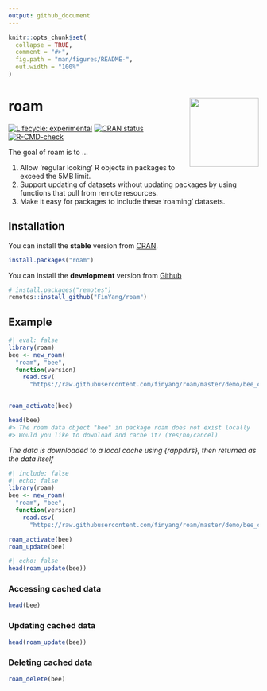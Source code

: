 ```yaml
---
output: github_document
---
```


<!-- README.md is generated from README.Rmd. Please edit that file -->

```r
knitr::opts_chunk$set(
  collapse = TRUE,
  comment = "#>",
  fig.path = "man/figures/README-",
  out.width = "100%"
)
```

# roam <img src="man/figures/logo.svg" align="right" height="139" />

<!-- badges: start -->
[![Lifecycle: experimental](https://img.shields.io/badge/lifecycle-experimental-orange.svg)](https://lifecycle.r-lib.org/articles/stages.html#experimental)
[![CRAN status](https://www.r-pkg.org/badges/version/roam)](https://CRAN.R-project.org/package=roam)
[![R-CMD-check](https://github.com/finyang/roam/actions/workflows/R-CMD-check.yaml/badge.svg)](https://github.com/finyang/roam/actions/workflows/R-CMD-check.yaml)
<!-- badges: end -->

The goal of roam is to ...

1. Allow 'regular looking' R objects in packages to exceed the 5MB limit.
2. Support updating of datasets without updating packages by using functions that pull from remote resources.
3. Make it easy for packages to include these 'roaming' datasets.

## Installation

You can install the **stable** version from
[CRAN](https://cran.r-project.org/package=roam).

``` r
install.packages("roam")
```

You can install the **development** version from
[Github](https://github.com/FinYang/roam)

``` r
# install.packages("remotes")
remotes::install_github("FinYang/roam")
```

## Example

```r
#| eval: false
library(roam)
bee <- new_roam(
  "roam", "bee", 
  function(version) 
    read.csv(
      "https://raw.githubusercontent.com/finyang/roam/master/demo/bee_colonies.csv"))


roam_activate(bee)

head(bee)
#> The roam data object "bee" in package roam does not exist locally
#> Would you like to download and cache it? (Yes/no/cancel) 
```

*The data is downloaded to a local cache using {rappdirs}, then returned as the data itself*

```r
#| include: false
#| echo: false
library(roam)
bee <- new_roam(
  "roam", "bee", 
  function(version) 
    read.csv(
      "https://raw.githubusercontent.com/finyang/roam/master/demo/bee_colonies.csv"))

roam_activate(bee)
roam_update(bee)
```


```r
#| echo: false
head(roam_update(bee))
```

### Accessing cached data

```r
head(bee)
```

### Updating cached data

```r
head(roam_update(bee))
```

### Deleting cached data

```r
roam_delete(bee)
```

